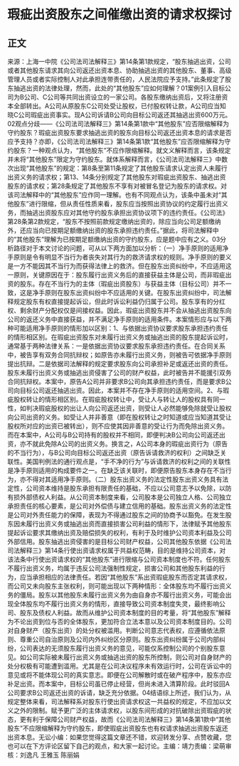 # 瑕疵出资股东之间催缴出资的请求权探讨
## 正文
来源：上海一中院《公司法司法解释三》第14条第1款规定，“股东抽逃出资，公司或者其他股东请求其向公司返还出资本息、协助抽逃出资的其他股东、董事、高级管理人员或者实际控制人对此承担连带责任的，人民法院应予支持。”此条规定了股东抽逃出资的法律处理，然而，此处的“其他股东”应如何理解？01案例引入目标公司为B公司、C公司等共同出资设立的一家公司。各股东缴纳出资后，又将注册资本全部转出。A公司从原股东C公司处受让股权，已付股权转让款，A公司应当知晓C公司瑕疵出资事实。现A公司诉请B公司向目标公司返还其抽逃出资600万元。02观点分歧——《公司法司法解释三》第14条第1款中“其他股东”应否限缩解释为守约股东？瑕疵出资股东要求抽逃出资的股东向目标公司返还出资本息的请求是否应予支持？亦即，《公司法司法解释三》第14条第1款“其他股东”应否限缩解释为守约股东？一种观点认为，“其他股东”不应作限缩解释。就文义解释而言，该条规定并未将“其他股东”限定为守约股东。就体系解释而言，《公司法司法解释三》中数次出现“其他股东”的规定：第8条至第11条规定了其他股东请求认定出资人未履行出资义务的请求权；第13、14条分别规定了其他股东对瑕疵出资股东、抽逃出资股东的请求权；第28条规定了其他股东不享有对被冒名登记为股东的请求权。对该司法解释中的“其他股东”应作同一理解。也有不同观点认为，该条中虽未对“其他股东”进行限缩，但从责任性质来看，股东应当按照出资协议的约定履行出资义务，而抽逃出资股东应对其他守约股东承担出资协议项下的违约责任。《公司法》第28条第2款规定，“股东不按照前款规定缴纳出资的，除应当向公司足额缴纳外，还应当向已按期足额缴纳出资的股东承担违约责任。”据此，将司法解释中的“其他股东”理解为已按期足额缴纳出资的守约股东，应是题中应有之义。03分析路径对于本文讨论的问题，可从以下两方面加以分析：（一）净手原则的适用净手原则是令有明显不当行为者丧失对其行为的救济请求权的规则。净手原则的要义是一方不能因其不当行为而获得法律上的救济。但在股东出资纠纷中，不应适用这一原则，关键原因在于：股东履行出资义务后的直接获益主体是公司，而非瑕疵出资的股东。存在不当行为的主体（瑕疵出资股东）与获益主体（目标公司）并不一致，这是净手原则在股东出资纠纷中不应适用的关键。在股东出资纠纷中，司法解释规定股东有权直接提起诉讼，但此时诉讼利益仍归属于公司。股东享有的分红权、剩余财产分配权仅是间接权益。因此，瑕疵出资股东并不会从抽逃出资股东向公司的返还义务中直接获益，并不满足净手原则的适用条件。本案情形应与以下两种可能适用净手原则的情形加以区别：1、与依据出资协议要求股东承担违约责任的情形相区别。在瑕疵出资股东对未履行出资义务或抽逃出资的股东提起诉讼时，通常基于两种法律关系：一是依据出资协议要求股东承担违约责任。在合同关系中，被告享有双务合同抗辩权；如原告亦未履行出资义务，则被告可依据净手原则提出抗辩。二是依据司法解释的规定要求股东向公司承担补足或返还出资的责任。股东未履行出资义务或抽逃出资侵害了公司的财产权益，此时被告并不能援引双务合同抗辩权。本案中，原告A公司并非要求B公司向其承担违约责任，而是要求B公司向目标公司返还抽逃出资。因此，本案并不存在净手原则的适用空间。2、与瑕疵股权转让的情形相区别。在瑕疵股权转让中，受让人与转让人的股权具有同一性，如判决瑕疵股权的出让人向公司返还出资，则受让人必然能够免除就受让股权向公司出资的义务。如受让人并非善意（即在股权转让之时知道或应当知道其受让股权所对应的出资已被转出），则不应使其因非善意的受让行为而免除出资义务。而在本案中，A公司与B公司持有的股权并不相同，即便判决B公司向公司返还出资，亦不就此免除A公司的出资义务。换言之，A公司本身的瑕疵出资行为（原告的不当行为），与B公司向目标公司返还出资（原告诉请救济的权利）之间缺乏关联性。美国判例法的通行观点是，“手不净的行为”与诉请救济的权利之间的关联性是净手原则适用的构成要件之一。在缺乏该关联时，即便原告股东本身存在不当行为，亦不得对其适用净手原则。（二）股东出资义务的法定性股东出资义务具有法定性，公司资本维持是股东承担有限责任的基础，不应以公司意志予以免除，以防有损外部债权人利益。从公司资本制度来看，公司股本是公司独立人格、公司独立承担责任的核心要素，是公司对外偿债与建立信用的基础。股东出资义务的法定性是公司对外责任能力的保障，表现为不得通过股东之间的协商予以豁免。在发生股东因未履行出资义务或抽逃出资而直接损害公司利益的情形下，法律赋予其他股东提起诉讼要求其缴纳出资及赔偿损失的权利，有利于及时维护公司资本利益及公司外部信用。股东抽逃出资侵害的是目标公司财产权益，公司其他股东依据《公司法司法解释三》第14条行使出资请求权属于共益权范畴，目的是维持公司资本，对该法条中行使出资请求权的“其他股东”进行限缩与公司资本制度也不符。任何股东不履行出资义务，均属于违反公司法强制性规定，损害公司和其他股东利益的行为，应当承担相应的法律责任。若因“其他股东”系出资瑕疵股东而否定其请求权，而公司又未向股东主张权利，则可能出现以下两种情形：全体股东均不履行出资义务的僵局。股东以其他股东未履行出资义务为由自身亦不履行出资义务，可能会出现全体股东均不履行出资义务的情形，直接导致公司资本制度失灵，最终影响公司、股东及债权人利益。故而从维护公司资本制度的目的考量，将“其他股东”解释为不论出资到位与否的全体股东，更加符合立法本意以及公司资本制度目的。公司对自身财产（股东出资）的处分权被滥用。判断公司意志代表权，应遵循依法原则、尊重公司自治原则及公司内外纠纷区分原则。股东出资纠纷属于公司内部纠纷，公司表达的无须股东履行出资义务的意见，可能仅系控制公司的个别股东意见。如公司实际被未履行出资义务或抽逃出资的股东所控制，则公司对自身财产的处分权极有可能遭到滥用。尤其是在公司决议程序未有效运行时，公司在诉讼中的意见或将不能体现公司的真实意志。即便在公司解散时或在破产程序中，股东亦应补足出资。而本案中，目标公司虽已停止经营，但尚未进入清算阶段。此时驳回A公司要求B公司返还出资的诉请，缺乏充分依据。04结语综上所述，我们认为，从规定整体来看，司法解释系对股东行使出资请求权这一共益权的规定，不应加以文义之外的限制。赋予更广泛的主体请求权，以股东间形成的对抗破除出资瑕疵的状态，更有利于保障公司财产权益，故而《公司法司法解释三》第14条第1款中“其他股东”不应限缩解释为守约股东，即使瑕疵出资股东也有权请求抽逃出资股东返还出资本息。无讼小编：如果您觉得这篇文章还不错，欢迎转发分享、点赞收藏，您也可以在下方评论区留下自己的观点，和大家一起讨论。主编：靖力责编：梁萌审核：刘逸凡 王雅玉 陈丽娟